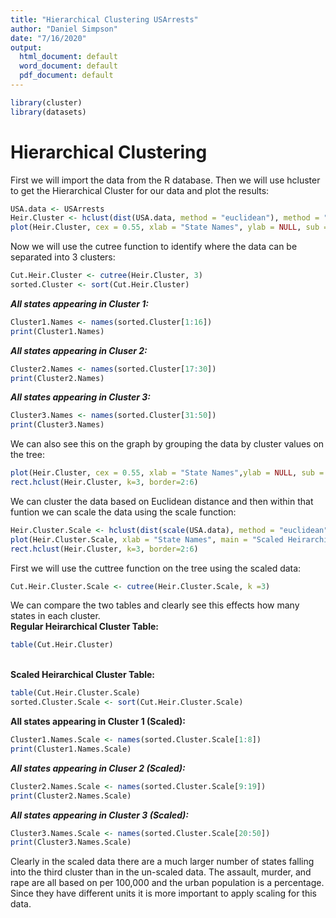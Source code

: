 ---
title: "Hierarchical Clustering USArrests"
author: "Daniel Simpson"
date: "7/16/2020"
output:
  html_document: default
  word_document: default
  pdf_document: default
---
```{r}
library(cluster)
library(datasets)
```

# Hierarchical Clustering

First we will import the data from the R database. Then we will use hcluster to get the Hierarchical Cluster
for our data and plot the results:
```{r}
USA.data <- USArrests
Heir.Cluster <- hclust(dist(USA.data, method = "euclidean"), method = "complete")
plot(Heir.Cluster, cex = 0.55, xlab = "State Names", ylab = NULL, sub = "Hierarchical Cluster")
```


Now we will use the cutree function to identify where the data can be separated into 3 clusters:
```{r}
Cut.Heir.Cluster <- cutree(Heir.Cluster, 3)
sorted.Cluster <- sort(Cut.Heir.Cluster)
```

***All states appearing in Cluster 1:***
```{r, echo = FALSE}
Cluster1.Names <- names(sorted.Cluster[1:16])
print(Cluster1.Names)
```

***All states appearing in Cluser 2:***
```{r, echo = FALSE}
Cluster2.Names <- names(sorted.Cluster[17:30])
print(Cluster2.Names)
```

***All states appearing in Cluster 3:***
```{r, echo = FALSE}
Cluster3.Names <- names(sorted.Cluster[31:50])
print(Cluster3.Names)
```

We can also see this on the graph by grouping the data by cluster values on the tree:
```{r}
plot(Heir.Cluster, cex = 0.55, xlab = "State Names",ylab = NULL, sub = "Hierarchical Cluster")
rect.hclust(Heir.Cluster, k=3, border=2:6)
```

We can cluster the data based on Euclidean distance and then within that funtion we can scale
the data using the scale function:
```{r}
Heir.Cluster.Scale <- hclust(dist(scale(USA.data), method = "euclidean"), method = "complete")
plot(Heir.Cluster.Scale, xlab = "State Names", main = "Scaled Heirarchical Cluster", cex = 0.55, ylab = NULL, sub = "Hierarchical Cluster")
rect.hclust(Heir.Cluster, k=3, border=2:6)
```
First we will use the cuttree function on the tree using the scaled data:
```{r, echo = FALSE}
Cut.Heir.Cluster.Scale <- cutree(Heir.Cluster.Scale, k =3)
```

We can compare the two tables and clearly see this effects how many states in each cluster.
<br>
**Regular Heirarchical Cluster Table:**
<br>
```{r, echo = FALSE}
table(Cut.Heir.Cluster)
```
<br>
**Scaled Heirarchical Cluster Table:**
<br>
```{r, echo = FALSE}
table(Cut.Heir.Cluster.Scale)
sorted.Cluster.Scale <- sort(Cut.Heir.Cluster.Scale)
```

**All states appearing in Cluster 1 (Scaled):**
```{r, echo = FALSE}
Cluster1.Names.Scale <- names(sorted.Cluster.Scale[1:8])
print(Cluster1.Names.Scale)
```

***All states appearing in Cluser 2 (Scaled):***
```{r, echo = FALSE}
Cluster2.Names.Scale <- names(sorted.Cluster.Scale[9:19])
print(Cluster2.Names.Scale)
```

***All states appearing in Cluster 3 (Scaled):***
```{r, echo = FALSE}
Cluster3.Names.Scale <- names(sorted.Cluster.Scale[20:50])
print(Cluster3.Names.Scale)
```

Clearly in the scaled data there are a much larger number of states falling into the third cluster than in the un-scaled data.
The assault, murder, and rape are all based on per 100,000 and the urban population is a percentage. Since they have different units it is more important to apply scaling for this data.